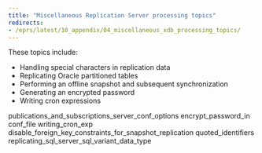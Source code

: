 ```yaml
---
title: "Miscellaneous Replication Server processing topics"
redirects:
- /eprs/latest/10_appendix/04_miscellaneous_xdb_processing_topics/
---
```


<div id="miscellaneous_xdb_processing_topics" class="registered_link"></div>

These topics include:

-   Handling special characters in replication data
-   Replicating Oracle partitioned tables
-   Performing an offline snapshot and subsequent synchronization
-   Generating an encrypted password
-   Writing cron expressions

<div class="toctree" maxdepth="3">

publications_and_subscriptions_server_conf_options encrypt_password_in conf_file writing_cron_exp disable_foreign_key_constraints_for_snapshot_replication quoted_identifiers replicating_sql_server_sql_variant_data_type

</div>
